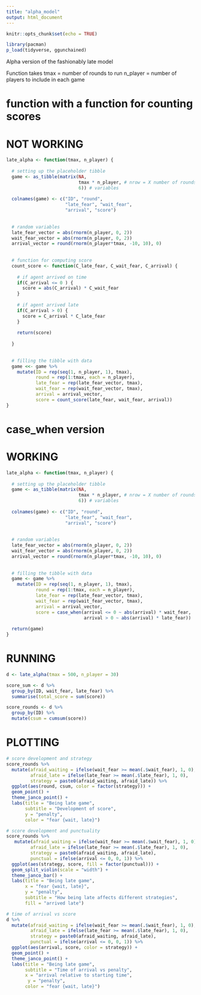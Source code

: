 ```yaml
---
title: "alpha_model"
output: html_document
---
```


```r
knitr::opts_chunk$set(echo = TRUE)

library(pacman)
p_load(tidyverse, ggunchained)
```

Alpha version of the fashionably late model

Function takes
tmax = number of rounds to run
n_player = number of players to include in each game


# function with a function for counting scores
# NOT WORKING

```r
late_alpha <- function(tmax, n_player) {
  
  # setting up the placeholder tibble
  game <- as_tibble(matrix(NA, 
                           tmax * n_player, # nrow = X number of rounds for each player
                           6)) # variables
  
  colnames(game) <- c("ID", "round", 
                      "late_fear", "wait_fear", 
                      "arrival", "score")
  
  
  # random variables
  late_fear_vector = abs(rnorm(n_player, 0, 2))
  wait_fear_vector = abs(rnorm(n_player, 0, 2))
  arrival_vector = round(rnorm(n_player*tmax, -10, 10), 0)
  
  
  # function for computing score
  count_score <- function(C_late_fear, C_wait_fear, C_arrival) {
    
    # if agent arrived on time
    if(C_arrival <= 0 ) {
      score = abs(C_arrival) * C_wait_fear
    }
    
    # if agent arrived late
    if(C_arrival > 0) {
      score = C_arrival * C_late_fear
    }
    
    return(score)
    
  }
  
  
  # filling the tibble with data
  game <<- game %>%
    mutate(ID = rep(seq(1, n_player, 1), tmax),
           round = rep(1:tmax, each = n_player),
           late_fear = rep(late_fear_vector, tmax),
           wait_fear = rep(wait_fear_vector, tmax),
           arrival = arrival_vector,
           score = count_score(late_fear, wait_fear, arrival))
}
```

# case_when version
# WORKING
```r
late_alpha <- function(tmax, n_player) {
  
  # setting up the placeholder tibble
  game <- as_tibble(matrix(NA, 
                           tmax * n_player, # nrow = X number of rounds for each player
                           6)) # variables
  
  colnames(game) <- c("ID", "round", 
                      "late_fear", "wait_fear", 
                      "arrival", "score")
  
  
  # random variables
  late_fear_vector = abs(rnorm(n_player, 0, 2))
  wait_fear_vector = abs(rnorm(n_player, 0, 2))
  arrival_vector = round(rnorm(n_player*tmax, -10, 10), 0)
  
  
  # filling the tibble with data
  game <- game %>%
    mutate(ID = rep(seq(1, n_player, 1), tmax),
           round = rep(1:tmax, each = n_player),
           late_fear = rep(late_fear_vector, tmax),
           wait_fear = rep(wait_fear_vector, tmax),
           arrival = arrival_vector,
           score = case_when(arrival <= 0 ~ abs(arrival) * wait_fear,
                             arrival > 0 ~ abs(arrival) * late_fear))
  
  return(game)
}
```

# RUNNING
```r
d <- late_alpha(tmax = 500, n_player = 30)

score_sum <- d %>%
  group_by(ID, wait_fear, late_fear) %>%
  summarise(total_score = sum(score))

score_rounds <- d %>%
  group_by(ID) %>%
  mutate(csum = cumsum(score))
```

# PLOTTING
```r
# score development and strategy
score_rounds %>%
  mutate(afraid_waiting = ifelse(wait_fear >= mean(.$wait_fear), 1, 0),
         afraid_late = ifelse(late_fear >= mean(.$late_fear), 1, 0),
         strategy = paste0(afraid_waiting, afraid_late)) %>%
  ggplot(aes(round, csum, color = factor(strategy))) +
  geom_point() +
  theme_janco_point() +
  labs(title = "Being late game",
       subtitle = "Development of score",
       y = "penalty",
       color = "fear {wait, late}")

# score development and punctuality
score_rounds %>%
   mutate(afraid_waiting = ifelse(wait_fear >= mean(.$wait_fear), 1, 0),
         afraid_late = ifelse(late_fear >= mean(.$late_fear), 1, 0),
         strategy = paste0(afraid_waiting, afraid_late),
         punctual = ifelse(arrival <= 0, 0, 1)) %>%
  ggplot(aes(strategy, score, fill = factor(punctual))) +
  geom_split_violin(scale = "width") +
  theme_janco_bar() +
  labs(title = "Being late game",
       x = "fear {wait, late}",
       y = "penalty",
       subtitle = "How being late affects different strategies",
       fill = "arrived late")

# time of arrival vs score
d %>%
  mutate(afraid_waiting = ifelse(wait_fear >= mean(.$wait_fear), 1, 0),
         afraid_late = ifelse(late_fear >= mean(.$late_fear), 1, 0),
         strategy = paste0(afraid_waiting, afraid_late),
         punctual = ifelse(arrival <= 0, 0, 1)) %>%
  ggplot(aes(arrival, score, color = strategy)) +
  geom_point() +
  theme_janco_point() +
  labs(title = "Being late game",
       subtitle = "Time of arrival vs penalty",
       x = "arrival relative to starting time",
        y = "penalty",
       color = "fear {wait, late}")
```

